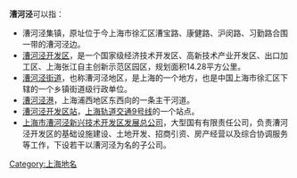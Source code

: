 '''漕河泾'''可以指：
* 漕河泾集镇，原址位于今上海市徐汇区漕宝路、康健路、沪闵路、习勤路合围一带的漕河泾边。
* [[漕河泾新兴技术开发区|漕河泾开发区]]，是一个国家级经济技术开发区、高新技术产业开发区、出口加工区、上海张江自主创新示范区园区，规划面积14.28平方公里。
* [[漕河泾街道|漕河泾街道]]，也称漕河泾地区，是上海的一个地方，也是中国上海市徐汇区下辖的一个乡镇街道级行政单位。
* [[漕河泾港|漕河泾港]]，上海浦西地区东西向的一条主干河道。
* [[漕河泾开发区站|漕河泾开发区站]]，[[上海轨道交通9号线|上海轨道交通9号线]]的一个站点。
* [[上海市漕河泾新兴技术开发区发展总公司|上海市漕河泾新兴技术开发区发展总公司]]，大型国有有限责任公司，负责漕河泾开发区的基础设施建设、土地开发、招商引资、房产经营以及综合协调服务等工作，下设若干以漕河泾为名的子公司。

{{disambig|cat=三字地名消歧義}}

[[Category:上海地名|Category:上海地名]]